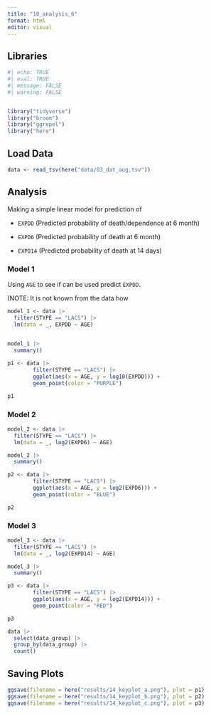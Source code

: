 ```yaml
---
title: "10_analysis_6"
format: html
editor: visual
---
```


## Libraries

```r
#| echo: TRUE
#| eval: TRUE
#| message: FALSE
#| warning: FALSE


library("tidyverse")
library("broom")
library("ggrepel")
library("here")
```

## Load Data

```r
data <- read_tsv(here("data/03_dat_aug.tsv"))
```

## Analysis

Making a simple linear model for prediction of

-   `EXPDD` (Predicted probability of death/dependence at 6 month)

-   `EXPD6` (Predicted probability of death at 6 month)

-   `EXPD14` (Predicted probability of death at 14 days)

### Model 1

Using `AGE` to see if can be used predict `EXPDD`.

(NOTE: It is not known from the data how

```r
model_1 <- data |> 
  filter(STYPE == "LACS") |> 
  lm(data = _, EXPDD ~ AGE)
  
```

```r
model_1 |> 
  summary()
```

```r
p1 <- data |> 
        filter(STYPE == "LACS") |> 
        ggplot(aes(x = AGE, y = log10(EXPDD))) +
        geom_point(color = "PURPLE")

p1
```

### Model 2

```r
model_2 <- data |> 
  filter(STYPE == "LACS") |> 
  lm(data = _, log2(EXPD6) ~ AGE)
```

```r
model_2 |> 
  summary()
```

```r
p2 <- data |> 
        filter(STYPE == "LACS") |> 
        ggplot(aes(x = AGE, y = log2(EXPD6))) +
        geom_point(color = "BLUE")

p2
```

### Model 3

```r
model_3 <- data |> 
  filter(STYPE == "LACS") |> 
  lm(data = _, log2(EXPD14) ~ AGE)
```

```r
model_3 |> 
  summary()
```

```r
p3 <- data |> 
        filter(STYPE == "LACS") |> 
        ggplot(aes(x = AGE, y = log2(EXPD14))) +
        geom_point(color = "RED")

p3
```

```r
data |> 
  select(data_group) |> 
  group_by(data_group) |> 
  count()
```

## Saving Plots

```r
ggsave(filename = here("results/14_keyplot_a.png"), plot = p1)  
ggsave(filename = here("results/14_keyplot_b.png"), plot = p2)
ggsave(filename = here("results/14_keyplot_c.png"), plot = p3)
```
